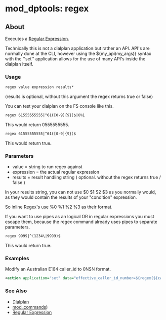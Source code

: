 
# mod_dptools: regex 

 

## About

Executes a [Regular Expression](../../Examples/Regular-Expression/index.mdx).

Technically this is not a dialplan application but rather an API. API's are normally done at the CLI, however using the $\{my\_api(my\_args)} syntax with the ''set'' application allows for the use of many API's inside the dialplan itself.

### Usage

```xml
regex value expression results*
```

(results is optional, without this argument the regex returns true or false)

You can test your dialplan on the FS console like this.

```xml
regex 61555555555|^61([0-9]{9})$|0%1 
```

This would return 0555555555.

```xml
regex 61555555555|^61([0-9]{9})$
```

This would return true.

### Parameters

* value = string to run regex against
* expression = the actual regular expression
* results = result handling string ( optional. without the regex returns true / false )

In your results string, you can not use $0 $1 $2 $3 as you normally would, as they would contain the results of your "condition" expression.

So inline Regex's use %0 %1 %2 %3 as their format.

If you want to use pipes as an logical OR in regular expressions you must escape them, because the regex command already uses pipes to separate parameters.

```xml
regex 9999|^(1234\|9999)$
```

This would return true.

### Examples

Modify an Australian E164 caller\_id to 0NSN format.

```xml
<action application="set" data="effective_caller_id_number=${regex(${caller_id_number}|^61([0-9]{9})$|0%1)}"/>
```

### See Also

* [Dialplan](../../Dialplan/index.mdx#about)
* [mod\_commands](../mod_commands_1966741.mdx))
* [Regular Expression](../../Examples/Regular-Expression/index.mdx)



